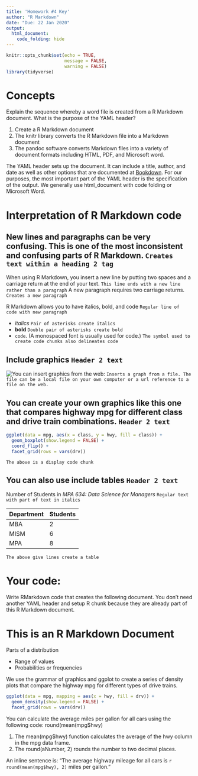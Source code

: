 ```yaml
---
title: 'Homework #4 Key'
author: "R Markdown"
date: "Due: 22 Jan 2020"
output:
  html_document:
    code_folding: hide
---
```


```r
knitr::opts_chunk$set(echo = TRUE,
                      message = FALSE,
                      warning = FALSE)
library(tidyverse)
```

# Concepts

Explain the sequence whereby a word file is created from a R Markdown document. What is the purpose of the YAML header?

1. Create a R Markdown document
2. The knitr library converts the R Markdown file into a Markdown document
3. The pandoc software converts Markdown files into a variety of document formats including HTML, PDF, and Microsoft word.

The YAML header sets up the document. It can include a title, author, and date as well as other options that are documented at [Bookdown](https://bookdown.org/yihui/rmarkdown/). For our purposes, the most important part of the YAML header is the specification of the output. We generally use html_document with code folding or Microsoft Word.

# Interpretation of R Markdown code

## New lines and paragraphs can be very confusing. This is one of the most inconsistent and confusing parts of R Markdown. `Creates text within a heading 2 tag`


When using R Markdown, you insert a new line by putting two spaces and a carriage return at the end of your text.  `This line ends with a new line rather than a paragraph`
A new paragraph requires two carriage returns. `Creates a new paragraph`

R Markdown allows you to have italics, bold, and code `Regular line of code with new paragraph`

* *italics* `Pair of asterisks create italics`
* **bold** `Double pair of asterisks create bold`
* `code`. (A monospaced font is usually used for code.) `The symbol used to create code chunks also delineates code`

## Include graphics `Header 2 text`

![You can insert graphics from the web:](http://govfinance.byu.edu/govfinance/images/dataScience/DataScience.png) `Inserts a graph from a file. The file can be a local file on your own computer or a url reference to a file on the web.`

## You can create your own graphics like this one that compares highway mpg for different class and drive train combinations. `Header 2 text`

```r
ggplot(data = mpg, aes(x = class, y = hwy, fill = class)) +
  geom_boxplot(show.legend = FALSE) +
  coord_flip() +
  facet_grid(rows = vars(drv))
```  
`The above is a display code chunk`

## You can also use include tables  `Header 2 text`

Number of Students in *MPA 634: Data Science for Managers* `Regular text with part of text in italics`

Department | Students
---------- | ----------
MBA        | 2
MISM       | 6
MPA        | 8

`The above give lines create a table`

# Your code:

Write RMarkdown code that creates the following document. You don't need another YAML header and setup R chunk because they are already part of this R Markdown document.

# This is an R Markdown Document  

Parts of a distribution  

*  Range of values
*  Probabilities or frequencies  

We use the grammar of graphics and ggplot to create a series of density plots that compare the highway mpg for different types of drive trains.  

```r
ggplot(data = mpg, mapping = aes(x = hwy, fill = drv)) +
  geom_density(show.legend = FALSE) +
  facet_grid(rows = vars(drv))
```  

You can calculate the average miles per gallon for all cars using the following code:  round(mean(mpg$hwy)

1.  The mean(mpg$hwy) function calculates the average of the hwy column in the mpg data frame.
2.  The round(aNumber, 2) rounds the number to two decimal places.  

An inline sentence is: "The average highway mileage for all cars is `r round(mean(mpg$hwy), 2)` miles per gallon."
